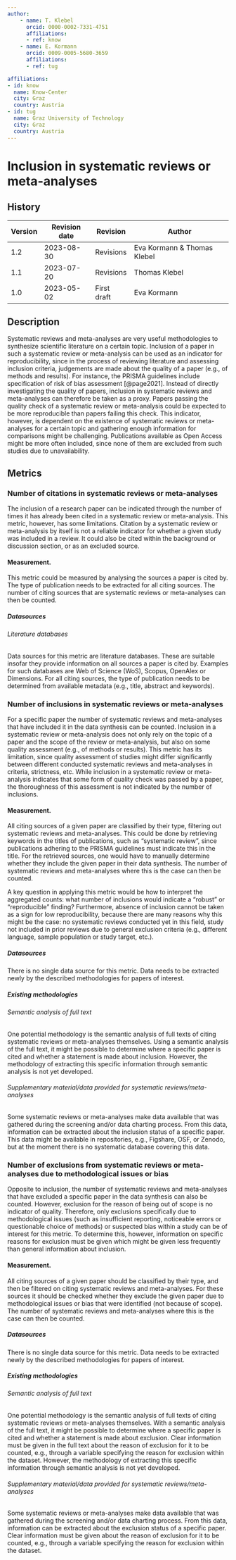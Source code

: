 ```yaml
---
author:
    - name: T. Klebel
      orcid: 0000-0002-7331-4751
      affiliations:
      - ref: know
    - name: E. Kormann
      orcid: 0009-0005-5680-3659
      affiliations:
      - ref: tug

affiliations:
- id: know
  name: Know-Center
  city: Graz
  country: Austria
- id: tug
  name: Graz University of Technology
  city: Graz
  country: Austria
---
```


# Inclusion in systematic reviews or meta-analyses {#inclusion-in-systematic-reviews-or-meta-analyses .unnumbered}

<div>

## History

| Version | Revision date | Revision    | Author                      |
|---------|---------------|-------------|-----------------------------|
| 1.2     | 2023-08-30    | Revisions   | Eva Kormann & Thomas Klebel |
| 1.1     | 2023-07-20    | Revisions   | Thomas Klebel               |
| 1.0     | 2023-05-02    | First draft | Eva Kormann                 |

</div>

## Description

Systematic reviews and meta-analyses are very useful methodologies to synthesize scientific literature on a certain topic. Inclusion of a paper in such a systematic review or meta-analysis can be used as an indicator for reproducibility, since in the process of reviewing literature and assessing inclusion criteria, judgements are made about the quality of a paper (e.g., of methods and results). For instance, the PRISMA guidelines include specification of risk of bias assessment [@page2021]. Instead of directly investigating the quality of papers, inclusion in systematic reviews and meta-analyses can therefore be taken as a proxy. Papers passing the quality check of a systematic review or meta-analysis could be expected to be more reproducible than papers failing this check. This indicator, however, is dependent on the existence of systematic reviews or meta-analyses for a certain topic and gathering enough information for comparisons might be challenging. Publications available as Open Access might be more often included, since none of them are excluded from such studies due to unavailability.

## Metrics

### Number of citations in systematic reviews or meta-analyses

The inclusion of a research paper can be indicated through the number of times it has already been cited in a systematic review or meta-analysis. This metric, however, has some limitations. Citation by a systematic review or meta-analysis by itself is not a reliable indicator for whether a given study was included in a review. It could also be cited within the background or discussion section, or as an excluded source.

#### Measurement.

This metric could be measured by analysing the sources a paper is cited by. The type of publication needs to be extracted for all citing sources. The number of citing sources that are systematic reviews or meta-analyses can then be counted.

##### Datasources

###### Literature databases

Data sources for this metric are literature databases. These are suitable insofar they provide information on all sources a paper is cited by. Examples for such databases are Web of Science (WoS), Scopus, OpenAlex or Dimensions. For all citing sources, the type of publication needs to be determined from available metadata (e.g., title, abstract and keywords).

### Number of inclusions in systematic reviews or meta-analyses

For a specific paper the number of systematic reviews and meta-analyses that have included it in the data synthesis can be counted. Inclusion in a systematic review or meta-analysis does not only rely on the topic of a paper and the scope of the review or meta-analysis, but also on some quality assessment (e.g., of methods or results). This metric has its limitation, since quality assessment of studies might differ significantly between different conducted systematic reviews and meta-analyses in criteria, strictness, etc. While inclusion in a systematic review or meta-analysis indicates that some form of quality check was passed by a paper, the thoroughness of this assessment is not indicated by the number of inclusions.

#### Measurement.

All citing sources of a given paper are classified by their type, filtering out systematic reviews and meta-analyses. This could be done by retrieving keywords in the titles of publications, such as "systematic review", since publications adhering to the PRISMA guidelines must indicate this in the title. For the retrieved sources, one would have to manually determine whether they include the given paper in their data synthesis. The number of systematic reviews and meta-analyses where this is the case can then be counted.

A key question in applying this metric would be how to interpret the aggregated counts: what number of inclusions would indicate a "robust" or "reproducible" finding? Furthermore, absence of inclusion cannot be taken as a sign for low reproducibility, because there are many reasons why this might be the case: no systematic reviews conducted yet in this field, study not included in prior reviews due to general exclusion criteria (e.g., different language, sample population or study target, etc.).

##### Datasources

There is no single data source for this metric. Data needs to be extracted newly by the described methodologies for papers of interest.

##### Existing methodologies

###### Semantic analysis of full text

One potential methodology is the semantic analysis of full texts of citing systematic reviews or meta-analyses themselves. Using a semantic analysis of the full text, it might be possible to determine where a specific paper is cited and whether a statement is made about inclusion. However, the methodology of extracting this specific information through semantic analysis is not yet developed.

###### Supplementary material/data provided for systematic reviews/meta-analyses

Some systematic reviews or meta-analyses make data available that was gathered during the screening and/or data charting process. From this data, information can be extracted about the inclusion status of a specific paper. This data might be available in repositories, e.g., Figshare, OSF, or Zenodo, but at the moment there is no systematic database covering this data.

### Number of exclusions from systematic reviews or meta-analyses due to methodological issues or bias

Opposite to inclusion, the number of systematic reviews and meta-analyses that have excluded a specific paper in the data synthesis can also be counted. However, exclusion for the reason of being out of scope is no indicator of quality. Therefore, only exclusions specifically due to methodological issues (such as insufficient reporting, noticeable errors or questionable choice of methods) or suspected bias within a study can be of interest for this metric. To determine this, however, information on specific reasons for exclusion must be given which might be given less frequently than general information about inclusion.

#### Measurement.

All citing sources of a given paper should be classified by their type, and then be filtered on citing systematic reviews and meta-analyses. For these sources it should be checked whether they exclude the given paper due to methodological issues or bias that were identified (not because of scope). The number of systematic reviews and meta-analyses where this is the case can then be counted.

##### Datasources

There is no single data source for this metric. Data needs to be extracted newly by the described methodologies for papers of interest.

##### Existing methodologies

###### Semantic analysis of full text

One potential methodology is the semantic analysis of full texts of citing systematic reviews or meta-analyses themselves. With a semantic analysis of the full text, it might be possible to determine where a specific paper is cited and whether a statement is made about exclusion. Clear information must be given in the full text about the reason of exclusion for it to be counted, e.g., through a variable specifying the reason for exclusion within the dataset. However, the methodology of extracting this specific information through semantic analysis is not yet developed.

###### Supplementary material/data provided for systematic reviews/meta-analyses

Some systematic reviews or meta-analyses make data available that was gathered during the screening and/or data charting process. From this data, information can be extracted about the exclusion status of a specific paper. Clear information must be given about the reason of exclusion for it to be counted, e.g., through a variable specifying the reason for exclusion within the dataset.